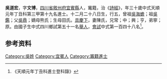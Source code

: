 {{明清人物信息框
| 姓名 = 吳道宏
| 原名 =
| 圖片名稱= 
| 圖片大小 =
| 圖片說明 = 
| 最高職務 =
| 國家 = 大明 
| 爵位 =
| 籍貫 = [[四川省|四川省]][[敘州府|敘州府]][[宜賓縣|宜賓縣]]
| 族裔 = 
| 旗籍 = 
| 字號 = 
| 諡號 =
| 出生日期 = 十二月二十八日
| 出生地點 =
| 逝世日期 = 
| 逝世地點 =
| 墓葬 =
| 配偶 = 陳氏
| 親屬 = 曾祖[[吳海蟾|吳海蟾]]，祖[[吳鑑|吳鑑]]，父[[吳鼎|吳鼎]]，嫡母熊氏；生母田氏
| 出身 =
* 天順元年丁丑科進士
| 經歷 =
| 著作 =  
*
*
*
}}
'''吳道宏'''{{BD|1428年||1487年||}}，字'''文博'''，[[四川省|四川省]][[敘州府|敘州府]][[宜賓縣|宜賓縣]]人，竃籍，治《[[詩經|詩經]]》，年三十歲中式天順元年丁丑科第三甲第十九名進士。十二月二十八日生，行五，曾祖[[吳海蟾|吳海蟾]]；祖[[吳鑑|吳鑑]]；父[[吳鼎|吳鼎]]；嫡母熊氏；生母田氏。[[具慶下|具慶下]]，妻陳氏，兄常；中；興；亨，弟寧；原。由國子生中式四川鄉試第五十一名[[舉人|舉人]]，[[會試|會試]]中式第一百四十八名<ref>《天順元年丁丑科進士登科錄》</ref>。

== 参考资料 ==
{{reflist}}

{{天順元年丁丑科殿试金榜}}

{{Authority control}}

{{DEFAULTSORT:}}
[[Category:吳姓|Category:吳姓]]
[[Category:宜賓人|Category:宜賓人]]
[[Category:竈籍進士|Category:竈籍進士]]


{{明朝人物小作品}}